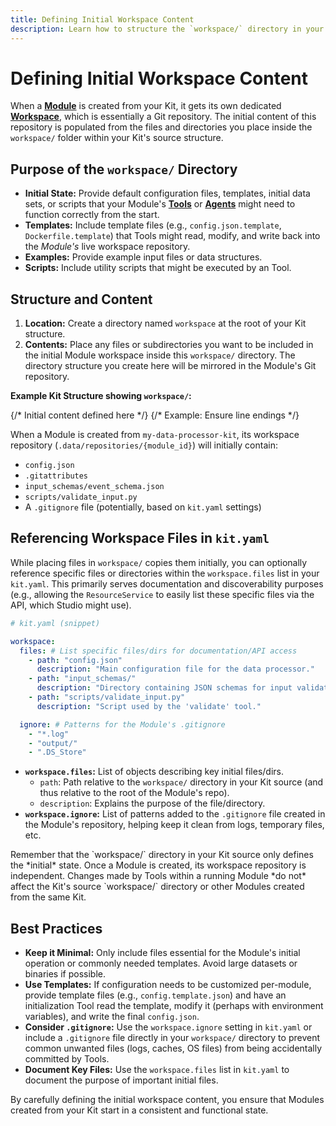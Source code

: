 ```yaml
---
title: Defining Initial Workspace Content
description: Learn how to structure the `workspace/` directory in your Kit to provide initial files for new Modules.
---
```



# Defining Initial Workspace Content <FolderGitIcon className="inline-block h-5 w-5 align-text-bottom" />

When a **[Module](/concepts/projects-modules)** is created from your Kit, it gets its own dedicated **[Workspace](/concepts/workspace-resources)**, which is essentially a Git repository. The initial content of this repository is populated from the files and directories you place inside the `workspace/` folder within your Kit's source structure.

## Purpose of the `workspace/` Directory

*   **Initial State:** Provide default configuration files, templates, initial data sets, or scripts that your Module's **[Tools](/concepts/tools-execution)** or **[Agents](/concepts/profiles-agents)** might need to function correctly from the start.
*   **Templates:** Include template files (e.g., `config.json.template`, `Dockerfile.template`) that Tools might read, modify, and write back into the *Module's* live workspace repository.
*   **Examples:** Provide example input files or data structures.
*   **Scripts:** Include utility scripts that might be executed by an Tool.

## Structure and Content

1.  **Location:** Create a directory named `workspace` at the root of your Kit structure.
2.  **Contents:** Place any files or subdirectories you want to be included in the initial Module workspace inside this `workspace/` directory. The directory structure you create here will be mirrored in the Module's Git repository.

**Example Kit Structure showing `workspace/`:**

<Files>
  <Folder name="my-data-processor-kit" defaultOpen>
    <File name="kit.yaml" />
    <Folder name="tools">
      <File name="processor.py" />
    </Folder>
    <Folder name="workspace" defaultOpen> {/* Initial content defined here */}
       <File name="config.json" />
       <File name=".gitattributes" /> {/* Example: Ensure line endings */}
       <Folder name="input_schemas">
         <File name="event_schema.json" />
       </Folder>
       <Folder name="scripts">
         <File name="validate_input.py" />
       </Folder>
    </Folder>
    <File name="requirements.txt" />
  </Folder>
</Files>

When a Module is created from `my-data-processor-kit`, its workspace repository (`.data/repositories/{module_id}`) will initially contain:

*   `config.json`
*   `.gitattributes`
*   `input_schemas/event_schema.json`
*   `scripts/validate_input.py`
*   A `.gitignore` file (potentially, based on `kit.yaml` settings)

## Referencing Workspace Files in `kit.yaml`

While placing files in `workspace/` copies them initially, you can optionally reference specific files or directories within the `workspace.files` list in your `kit.yaml`. This primarily serves documentation and discoverability purposes (e.g., allowing the `ResourceService` to easily list these specific files via the API, which Studio might use).

```yaml
# kit.yaml (snippet)

workspace:
  files: # List specific files/dirs for documentation/API access
    - path: "config.json"
      description: "Main configuration file for the data processor."
    - path: "input_schemas/"
      description: "Directory containing JSON schemas for input validation."
    - path: "scripts/validate_input.py"
      description: "Script used by the 'validate' tool."

  ignore: # Patterns for the Module's .gitignore
    - "*.log"
    - "output/"
    - ".DS_Store"
```

*   **`workspace.files`:** List of objects describing key initial files/dirs.
    *   `path`: Path relative to the `workspace/` directory in your Kit source (and thus relative to the root of the Module's repo).
    *   `description`: Explains the purpose of the file/directory.
*   **`workspace.ignore`:** List of patterns added to the `.gitignore` file created in the Module's repository, helping keep it clean from logs, temporary files, etc.

<Callout title="Initial Copy vs. Live Files">
Remember that the `workspace/` directory in your Kit source only defines the *initial* state. Once a Module is created, its workspace repository is independent. Changes made by Tools within a running Module *do not* affect the Kit's source `workspace/` directory or other Modules created from the same Kit.
</Callout>

## Best Practices

*   **Keep it Minimal:** Only include files essential for the Module's initial operation or commonly needed templates. Avoid large datasets or binaries if possible.
*   **Use Templates:** If configuration needs to be customized per-module, provide template files (e.g., `config.template.json`) and have an initialization Tool read the template, modify it (perhaps with environment variables), and write the final `config.json`.
*   **Consider `.gitignore`:** Use the `workspace.ignore` setting in `kit.yaml` or include a `.gitignore` file directly in your `workspace/` directory to prevent common unwanted files (logs, caches, OS files) from being accidentally committed by Tools.
*   **Document Key Files:** Use the `workspace.files` list in `kit.yaml` to document the purpose of important initial files.

By carefully defining the initial workspace content, you ensure that Modules created from your Kit start in a consistent and functional state.